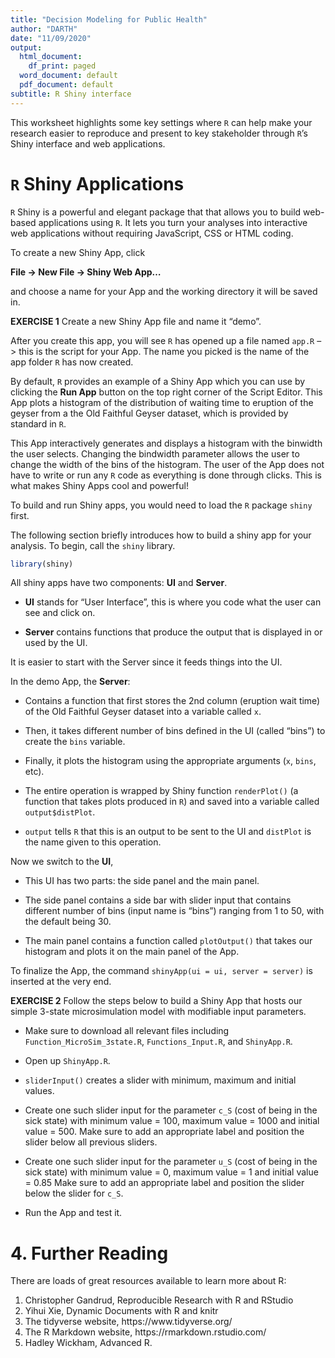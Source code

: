 ---
title: "Decision Modeling for Public Health"
author: "DARTH"
date: "11/09/2020"
output:
  html_document:
    df_print: paged
  word_document: default
  pdf_document: default
subtitle: R Shiny interface
---

This worksheet highlights some key settings where `R` can help make your research easier to reproduce and present to key stakeholder through `R`'s Shiny interface and web applications.

# `R` Shiny Applications

`R` Shiny is a powerful and elegant package that that allows you to build web-based applications using `R`. It lets you turn your analyses into interactive web applications without requiring JavaScript, CSS or HTML coding. 

To create a new Shiny App, click

**File -> New File -> Shiny Web App...**

and choose a name for your App and the working directory it will be saved in.

**EXERCISE 1** Create a new Shiny App file and name it "demo". 

After you create this app, you will see `R` has opened up a file named `app.R` --> this is the script for your App. The name you picked is the name of the app folder `R` has now created.

By default, `R` provides an example of a Shiny App which you can use by clicking the **Run App** button on the top right corner of the Script Editor. This App plots a histogram of the distribution of waiting time to eruption of the geyser from a the Old Faithful Geyser dataset, which is provided by standard in `R`.

This App interactively generates and displays a histogram with the binwidth the user selects. Changing the bindwidth parameter allows the user to change the width of the bins of the histogram. The user of the App does not have to write or run any `R` code as everything is done through clicks. This is what makes Shiny Apps cool and powerful!

To build and run Shiny apps, you would need to load the `R` package `shiny` first.

The following section briefly introduces how to build a shiny app for your analysis. To begin, call the `shiny` library.

```{r, warning = FALSE, message = FALSE}
library(shiny)
```

All shiny apps have two components: **UI** and **Server**.

- **UI** stands for "User Interface", this is where you code what the user can see and click on.

- **Server** contains functions that produce the output that is displayed in or used by the UI.

It is easier to start with the Server since it feeds things into the UI.

In the demo App, the **Server**:

- Contains a function that first stores the 2nd column (eruption wait time) of the Old Faithful Geyser dataset into a variable called `x`.

- Then, it takes different number of bins defined in the UI (called "bins") to create the `bins` variable. 

- Finally, it plots the histogram using the appropriate arguments (`x`, `bins`, etc).

- The entire operation is wrapped by Shiny function `renderPlot()` (a function that takes plots produced in `R`) and saved into a variable called `output$distPlot`. 

- `output` tells `R` that this is an output to be sent to the UI and `distPlot` is the name given to this operation.

Now we switch to the **UI**,

- This UI has two parts: the side panel and the main panel.

- The side panel contains a side bar with slider input that contains different number of bins (input name is "bins") ranging from 1 to 50, with the default being 30. 

- The main panel contains a function called `plotOutput()` that takes our histogram and plots it on the main panel of the App.

To finalize the App, the command `shinyApp(ui = ui, server = server)` is inserted at the very end.

**EXERCISE 2** Follow the steps below to build a Shiny App that hosts our simple 3-state microsimulation model with modifiable input parameters.

- Make sure to download all relevant files including `Function_MicroSim_3state.R`, `Functions_Input.R`, and `ShinyApp.R`.

- Open up `ShinyApp.R`.

- `sliderInput()` creates a slider with minimum, maximum and initial values.

- Create one such slider input for the parameter `c_S` (cost of being in the sick state) with minimum value = 100, maximum value = 1000 and initial value = 500. Make sure to add an appropriate label and position the slider below all previous sliders. 

- Create one such slider input for the parameter `u_S` (cost of being in the sick state) with minimum value = 0, maximum value = 1 and initial value = 0.85 Make sure to add an appropriate label and position the slider below the slider for `c_S`. 

- Run the App and test it.

# 4. Further Reading
  
There are loads of great resources available to learn more about R:

1. Christopher Gandrud, Reproducible Research with R and RStudio
2. Yihui Xie, Dynamic Documents with R and knitr
3. The tidyverse website, https://www.tidyverse.org/
4. The R Markdown website, https://rmarkdown.rstudio.com/
5. Hadley Wickham, Advanced R.

